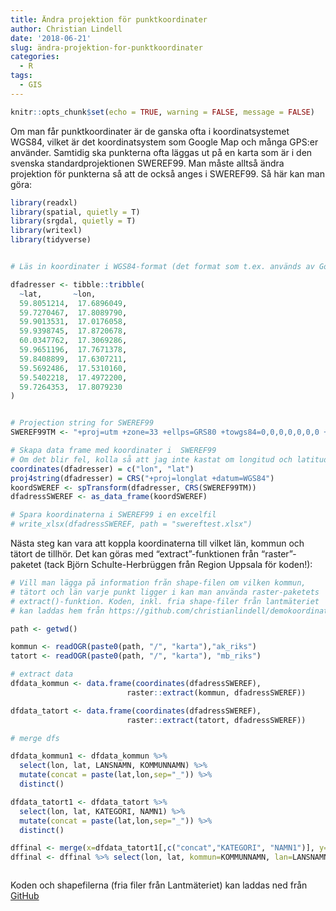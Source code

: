 ```yaml
---
title: Ändra projektion för punktkoordinater
author: Christian Lindell
date: '2018-06-21'
slug: ändra-projektion-for-punktkoordinater
categories:
  - R
tags:
  - GIS
---
```


```r
knitr::opts_chunk$set(echo = TRUE, warning = FALSE, message = FALSE)
```


Om man får punktkoordinater är de ganska ofta i koordinatsystemet WGS84, vilket är det koordinatsystem som Google Map och många GPS:er använder. Samtidig ska punkterna ofta läggas ut på en karta som är i den svenska standardprojektionen SWEREF99. Man måste alltså ändra projektion för punkterna så att de också anges i SWEREF99. Så här kan man göra:

```r
library(readxl)
library(spatial, quietly = T)
library(srgdal, quietly = T)
library(writexl)
library(tidyverse)


# Läs in koordinater i WGS84-format (det format som t.ex. används av Google-maps)

dfadresser <- tibble::tribble(
  ~lat,       ~lon,
  59.8051214,  17.6896049,
  59.7270467,  17.8089790,
  59.9013531,  17.0176058,
  59.9398745,  17.8720678,
  60.0347762,  17.3069286,
  59.9651196,  17.7671378,
  59.8408899,  17.6307211,
  59.5692486,  17.5310160,
  59.5402218,  17.4972200,
  59.7264353,  17.8079230
)


# Projection string for SWEREF99
SWEREF99TM <- "+proj=utm +zone=33 +ellps=GRS80 +towgs84=0,0,0,0,0,0,0 +units=m +no_defs"

# Skapa data frame med koordinater i  SWEREF99
# Om det blir fel, kolla så att jag inte kastat om longitud och latitud...
coordinates(dfadresser) = c("lon", "lat")
proj4string(dfadresser) = CRS("+proj=longlat +datum=WGS84")
koordSWEREF <- spTransform(dfadresser, CRS(SWEREF99TM))
dfadressSWEREF <- as_data_frame(koordSWEREF)

# Spara koordinaterna i SWEREF99 i en excelfil
# write_xlsx(dfadressSWEREF, path = "swereftest.xlsx")
```


Nästa steg kan vara att koppla koordinaterna till vilket län, kommun och tätort de tillhör. Det kan göras med  "extract"-funktionen från "raster"-paketet (tack Björn Schulte-Herbrüggen från Region Uppsala för koden!):

```r
# Vill man lägga på information från shape-filen om vilken kommun,
# tätort och län varje punkt ligger i kan man använda raster-paketets
# extract()-funktion. Koden, inkl. fria shape-filer från lantmäteriet
# kan laddas hem från https://github.com/christianlindell/demokoordinat

path <- getwd()

kommun <- readOGR(paste0(path, "/", "karta"),"ak_riks")
tatort <- readOGR(paste0(path, "/", "karta"), "mb_riks")

# extract data
dfdata_kommun <- data.frame(coordinates(dfadressSWEREF),
                          raster::extract(kommun, dfadressSWEREF))

dfdata_tatort <- data.frame(coordinates(dfadressSWEREF),
                          raster::extract(tatort, dfadressSWEREF))

# merge dfs

dfdata_kommun1 <- dfdata_kommun %>% 
  select(lon, lat, LANSNAMN, KOMMUNNAMN) %>% 
  mutate(concat = paste(lat,lon,sep="_")) %>% 
  distinct()

dfdata_tatort1 <- dfdata_tatort %>% 
  select(lon, lat, KATEGORI, NAMN1) %>% 
  mutate(concat = paste(lat,lon,sep="_")) %>%
  distinct()

dffinal <- merge(x=dfdata_tatort1[,c("concat","KATEGORI", "NAMN1")], y=dfdata_kommun1, by="concat")
dffinal <- dffinal %>% select(lon, lat, kommun=KOMMUNNAMN, lan=LANSNAMN, tatort=KATEGORI, tatort.namn=NAMN1)



```


Koden och shapefilerna (fria filer från Lantmäteriet) kan laddas ned från [GitHub](https://github.com/christianlindell/demokoordinat)
